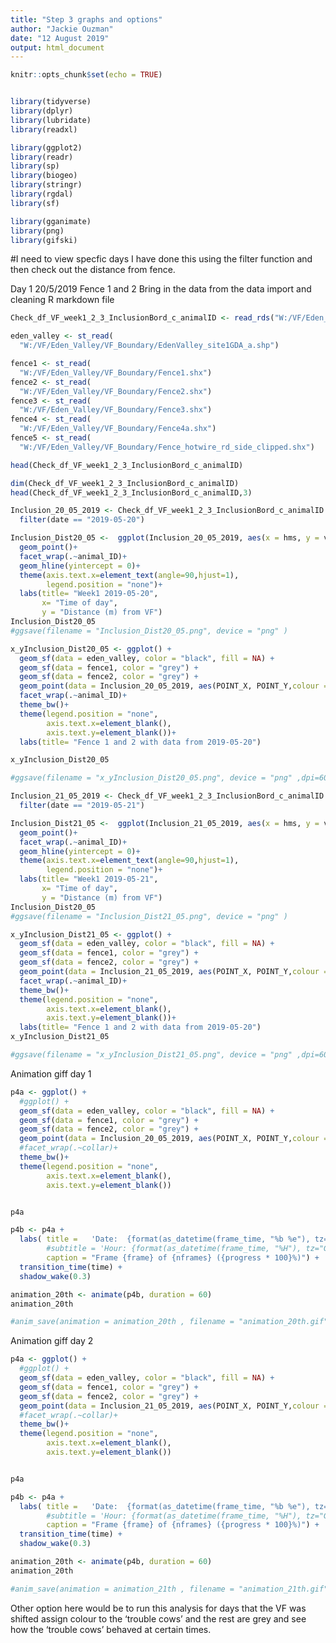 ```yaml
---
title: "Step 3 graphs and options"
author: "Jackie Ouzman"
date: "12 August 2019"
output: html_document
---
```


```r
knitr::opts_chunk$set(echo = TRUE)


library(tidyverse)
library(dplyr)
library(lubridate)
library(readxl)

library(ggplot2)
library(readr)
library(sp)
library(biogeo)
library(stringr)
library(rgdal)
library(sf)

library(gganimate)
library(png)
library(gifski)
```

#I need to view specfic days 
I have done this using the filter function and then check out the distance from fence.

Day 1 20/5/2019
Fence 1 and 2
Bring in the data from the data import and cleaning R markdown file

```r
Check_df_VF_week1_2_3_InclusionBord_c_animalID <- read_rds("W:/VF/Eden_Valley/logged_VF_data/download2_R_output/df_VF_week1_2_3_InclusionBord_c_animalID_clean.rds")

eden_valley <- st_read(
  "W:/VF/Eden_Valley/VF_Boundary/EdenValley_site1GDA_a.shp")

fence1 <- st_read(
  "W:/VF/Eden_Valley/VF_Boundary/Fence1.shx")
fence2 <- st_read(
  "W:/VF/Eden_Valley/VF_Boundary/Fence2.shx")
fence3 <- st_read(
  "W:/VF/Eden_Valley/VF_Boundary/Fence3.shx")
fence4 <- st_read(
  "W:/VF/Eden_Valley/VF_Boundary/Fence4a.shx")
fence5 <- st_read(
  "W:/VF/Eden_Valley/VF_Boundary/Fence_hotwire_rd_side_clipped.shx")

head(Check_df_VF_week1_2_3_InclusionBord_c_animalID)
```



```r
dim(Check_df_VF_week1_2_3_InclusionBord_c_animalID)
head(Check_df_VF_week1_2_3_InclusionBord_c_animalID,3)

Inclusion_20_05_2019 <- Check_df_VF_week1_2_3_InclusionBord_c_animalID %>% 
  filter(date == "2019-05-20") 

Inclusion_Dist20_05 <-  ggplot(Inclusion_20_05_2019, aes(x = hms, y = value, colour = collar))+
  geom_point()+
  facet_wrap(.~animal_ID)+
  geom_hline(yintercept = 0)+
  theme(axis.text.x=element_text(angle=90,hjust=1),
        legend.position = "none")+
  labs(title= "Week1 2019-05-20",
       x= "Time of day",
       y = "Distance (m) from VF")
Inclusion_Dist20_05
#ggsave(filename = "Inclusion_Dist20_05.png", device = "png" )

x_yInclusion_Dist20_05 <- ggplot() +
  geom_sf(data = eden_valley, color = "black", fill = NA) +
  geom_sf(data = fence1, color = "grey") +
  geom_sf(data = fence2, color = "grey") +
  geom_point(data = Inclusion_20_05_2019, aes(POINT_X, POINT_Y,colour = animal_ID), inherit.aes = FALSE, alpha = 0.01) +
  facet_wrap(.~animal_ID)+
  theme_bw()+
  theme(legend.position = "none",
        axis.text.x=element_blank(),
        axis.text.y=element_blank())+
  labs(title= "Fence 1 and 2 with data from 2019-05-20")

x_yInclusion_Dist20_05

#ggsave(filename = "x_yInclusion_Dist20_05.png", device = "png" ,dpi=600)
```



```r
Inclusion_21_05_2019 <- Check_df_VF_week1_2_3_InclusionBord_c_animalID %>% 
  filter(date == "2019-05-21") 

Inclusion_Dist21_05 <-  ggplot(Inclusion_21_05_2019, aes(x = hms, y = value, colour = collar))+
  geom_point()+
  facet_wrap(.~animal_ID)+
  geom_hline(yintercept = 0)+
  theme(axis.text.x=element_text(angle=90,hjust=1),
        legend.position = "none")+
  labs(title= "Week1 2019-05-21",
       x= "Time of day",
       y = "Distance (m) from VF")
Inclusion_Dist20_05
#ggsave(filename = "Inclusion_Dist21_05.png", device = "png" )

x_yInclusion_Dist21_05 <- ggplot() +
  geom_sf(data = eden_valley, color = "black", fill = NA) +
  geom_sf(data = fence1, color = "grey") +
  geom_sf(data = fence2, color = "grey") +
  geom_point(data = Inclusion_21_05_2019, aes(POINT_X, POINT_Y,colour = animal_ID), inherit.aes = FALSE, alpha = 0.01) +
  facet_wrap(.~animal_ID)+
  theme_bw()+
  theme(legend.position = "none",
        axis.text.x=element_blank(),
        axis.text.y=element_blank())+
  labs(title= "Fence 1 and 2 with data from 2019-05-20")
x_yInclusion_Dist21_05

#ggsave(filename = "x_yInclusion_Dist21_05.png", device = "png" ,dpi=600)
```

Animation giff day 1 

```r
p4a <- ggplot() +
  #ggplot() +
  geom_sf(data = eden_valley, color = "black", fill = NA) +
  geom_sf(data = fence1, color = "grey") +
  geom_sf(data = fence2, color = "grey") +
  geom_point(data = Inclusion_20_05_2019, aes(POINT_X, POINT_Y,colour = collar), inherit.aes = FALSE) +
  #facet_wrap(.~collar)+
  theme_bw()+
  theme(legend.position = "none",
        axis.text.x=element_blank(),
        axis.text.y=element_blank())


p4a  

p4b <- p4a +
  labs( title =   'Date:  {format(as_datetime(frame_time, "%b %e"), tz="GMT")}',
        #subtitle = 'Hour: {format(as_datetime(frame_time, "%H"), tz="GMT")}',
        caption = "Frame {frame} of {nframes} ({progress * 100}%)") +
  transition_time(time) +
  shadow_wake(0.3)

animation_20th <- animate(p4b, duration = 60) 
animation_20th

#anim_save(animation = animation_20th , filename = "animation_20th.gif")
```

Animation giff day 2


```r
p4a <- ggplot() +
  #ggplot() +
  geom_sf(data = eden_valley, color = "black", fill = NA) +
  geom_sf(data = fence1, color = "grey") +
  geom_sf(data = fence2, color = "grey") +
  geom_point(data = Inclusion_21_05_2019, aes(POINT_X, POINT_Y,colour = collar), inherit.aes = FALSE) +
  #facet_wrap(.~collar)+
  theme_bw()+
  theme(legend.position = "none",
        axis.text.x=element_blank(),
        axis.text.y=element_blank())


p4a  

p4b <- p4a +
  labs( title =   'Date:  {format(as_datetime(frame_time, "%b %e"), tz="GMT")}',
        #subtitle = 'Hour: {format(as_datetime(frame_time, "%H"), tz="GMT")}',
        caption = "Frame {frame} of {nframes} ({progress * 100}%)") +
  transition_time(time) +
  shadow_wake(0.3)

animation_20th <- animate(p4b, duration = 60) 
animation_20th

#anim_save(animation = animation_21th , filename = "animation_21th.gif")
```


Other option here would be to run this analysis for days that the VF was shifted
assign colour to the  'trouble cows' and the rest are grey and see how the 'trouble cows' behaved at certain times.



